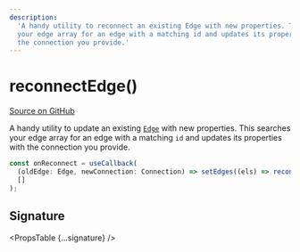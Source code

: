 ```yaml
---
description:
  'A handy utility to reconnect an existing Edge with new properties. This searches
  your edge array for an edge with a matching id and updates its properties with
  the connection you provide.'
---
```



# reconnectEdge()

[Source on GitHub](https://github.com/xyflow/xyflow/blob/main/packages/core/src/utils/graph.ts/#L97)

A handy utility to update an existing [`Edge`](/api-reference/types/edge) with new properties.
This searches your edge array for an edge with a matching `id` and updates its
properties with the connection you provide.

```js
const onReconnect = useCallback(
  (oldEdge: Edge, newConnection: Connection) => setEdges((els) => reconnectEdge(oldEdge, newConnection, els)),
  []
);
```

## Signature

<PropsTable {...signature} />
